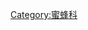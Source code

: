 {{Commons category|Apis (insect)}}
{{Wikispecies|Apis}}
{{Classification bar|节肢动物门|昆蟲綱|膜翅目|細腰亞目|針尾下目|蜜蜂總科|蜜蜂|蜜蜂科|蜜蜂屬}}
{{Category more}}

[[Category:蜜蜂科|Category:蜜蜂科]]